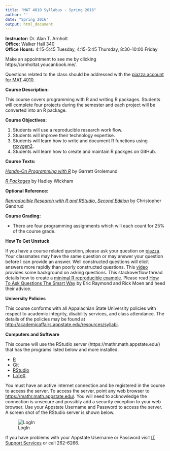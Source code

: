 ```yaml
---
title: "MAT 4010 Syllabus - Spring 2016"
author: ''
date: "Spring 2016"
output: html_document
---
```


**Instructor:**  Dr. Alan T. Arnholt  
**Office:** Walker Hall 340      
**Office Hours:** 4:15-5:45 Tuesday, 4:15-5:45 Thursday, 8:30-10:00 Friday

Make an appointment to see me by clicking https://arnholtat.youcanbook.me/.

Questions related to the class should be addressed with the [piazza account for MAT 4010](https://piazza.com/class/ij30uq82d4p2di).


**Course Description:**  

This course covers programming with R and writing R packages.  Students will complete four projects during the semester and each project will be converted into an R package.    

**Course Objectives:**

1.  Students will use a reproducible research work flow.
2.  Students will improve their technology expertise.
3.  Students will learn how to write and document R functions using [roxygen2](https://cran.r-project.org/web/packages/roxygen2/).
4.  Students will learn how to create and maintain R packges on GitHub.


**Course Texts:**

[_Hands-On Programming with R_](http://www.amazon.com/Hands-On-Programming-Write-Functions-Simulations/dp/1449359019) by Garrett Grolemund

[_R Packages_](http://r-pkgs.had.co.nz/) by Hadley Wickham

**Optional Reference:**

[_Reproducible Research with R and RStudio, Second Edition_](https://github.com/christophergandrud/Rep-Res-Book) by Christopher Gandrud


**Course Grading:**

* There are four programming assignments which will each count for 25% of the course grade.


**How To Get Unstuck**

If you have a course related question, please ask your question on [piazza](https://piazza.com/class/ij30uq82d4p2di).  Your classmates may have the same question or may answer your question before I can provide an answer.  Well constructed questions will elicit answers more rapidly than poorly constructed questions.  This [video](https://www.youtube.com/watch?v=ZFaWxxzouCY&list=PLjTlxb-wKvXNSDfcKPFH2gzHGyjpeCZmJ&index=3) provides some background on asking questions.  This stackoverflow thread details how to create a [minimal R reproducible example](http://stackoverflow.com/questions/5963269/how-to-make-a-great-r-reproducible-example/5963610#5963610). Please read [How To Ask Questions The Smart Way](http://www.catb.org/~esr/faqs/smart-questions.html) by Eric Raymond and Rick Moen and heed their advice.

**University Policies**

This course conforms with all Appalachian State University policies with respect to academic integrity, disability services, and class attendance.  The details of the policies may be found at <http://academicaffairs.appstate.edu/resources/syllabi>.


**Computers and Software**

This course will use the RStudio server  (https://mathr.math.appstate.edu/) that has the programs listed below and more installed.

* [R](http://cran.r-project.org) 
* [Git](http://git-scm.com/downloads) 
* [RStudio](http://www.rstudio.com/products/rstudio/download/)
* [LaTeX](http://www.ctan.org/starter)

You must have an active internet connection and be registered in the course to access the server. To access the server, point any web browser to <https://mathr.math.appstate.edu/>.  You will need to acknowledge the connection is unsecure and possibly add a security exception to your web browser. Use your Appstate Username and Password to access the server.  A screen shot of the RStudio server is shown below.

![LogIn](RStudioLogIn.png)

If you have problems with your Appstate Username or Password visit [IT Support Services](http://support.appstate.edu/) or call 262-6266.  


